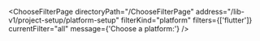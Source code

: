 


<ChooseFilterPage
    directoryPath="/ChooseFilterPage"
    address="/lib-v1/project-setup/platform-setup"
    filterKind="platform"
    filters={['flutter']}
    currentFilter="all"
    message={'Choose a platform:'}
/>
